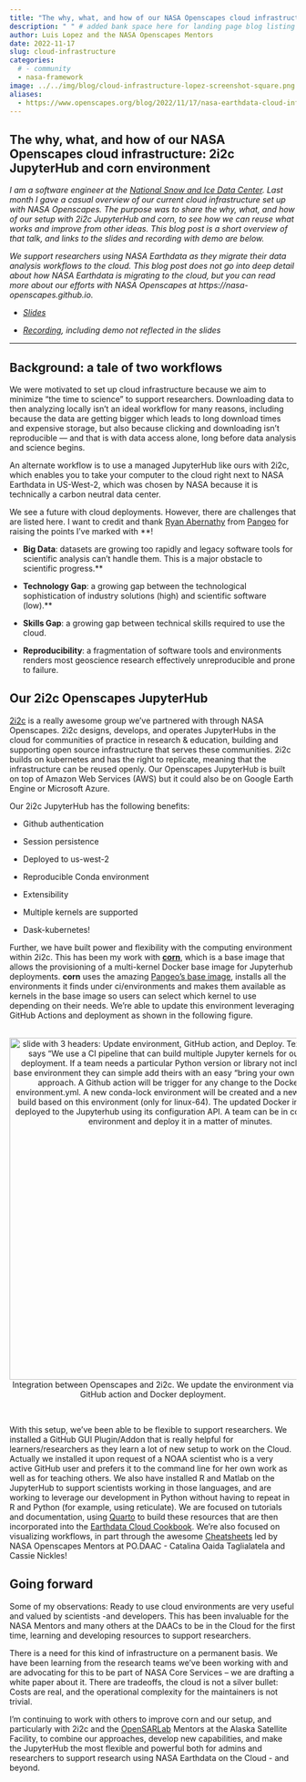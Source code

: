 ```yaml
---
title: "The why, what, and how of our NASA Openscapes cloud infrastructure: 2i2c JupyterHub and corn environment"
description: " " # added bank space here for landing page blog listing (will print first few lines of blog if not)
author: Luis Lopez and the NASA Openscapes Mentors
date: 2022-11-17
slug: cloud-infrastructure
categories:
  # - community
  - nasa-framework
image: ../../img/blog/cloud-infrastructure-lopez-screenshot-square.png
aliases: 
  - https://www.openscapes.org/blog/2022/11/17/nasa-earthdata-cloud-infrastructure/
---
```


## The why, what, and how of our NASA Openscapes cloud infrastructure: 2i2c JupyterHub and corn environment

*I am a software engineer at the [National Snow and Ice Data Center](https://nsidc.org/home). Last month I gave a casual overview of our current cloud infrastructure set up with NASA Openscapes. The purpose was to share the why, what, and how of our setup with 2i2c JupyterHub and corn, to see how we can reuse what works and improve from other ideas. This blog post is a short overview of that talk, and links to the slides and recording with demo are below.*

*We support researchers using NASA Earthdata as they migrate their data analysis workflows to the cloud. This blog post does not go into deep detail about how NASA Earthdata is migrating to the cloud, but you can read more about our efforts with NASA Openscapes at https://nasa-openscapes.github.io.*

- *[Slides](https://docs.google.com/presentation/d/100aazshfYJfIe5pjQ6w3hswjA9zuuhEd2sZ3P4LhxJc/edit?usp=sharing)*

- *[Recording](https://youtu.be/Payju0KDScg), including demo not reflected in the slides*

---

## Background: a tale of two workflows

We were motivated to set up cloud infrastructure because we aim to minimize "the time to science" to support researchers. Downloading data to then analyzing locally isn't an ideal workflow for many reasons, including because the data are getting bigger which leads to long download times and expensive storage, but also because clicking and downloading isn't reproducible — and that is with data access alone, long before data analysis and science begins.

An alternate workflow is to use a managed JupyterHub like ours with 2i2c, which enables you to take your computer to the cloud right next to NASA Earthdata in US-West-2, which was chosen by NASA because it is technically a carbon neutral data center.

We see a future with cloud deployments. However, there are challenges that are listed here. I want to credit and thank [Ryan Abernathy](https://twitter.com/rabernat/) from [Pangeo](https://pangeo.io/) for raising the points I've marked with **!

-   **Big Data**: datasets are growing too rapidly and legacy software tools for scientific analysis can't handle them. This is a major obstacle to scientific progress.**

-   **Technology Gap**: a growing gap between the technological sophistication of industry solutions (high) and scientific software (low).**

-   **Skills Gap**: a growing gap between technical skills required to use the cloud.

-   **Reproducibility**: a fragmentation of software tools and environments renders most geoscience research effectively unreproducible and prone to failure.

## Our 2i2c Openscapes JupyterHub


[2i2c](http://2i2c.org/) is a really awesome group we've partnered with through NASA Openscapes. 2i2c designs, develops, and operates JupyterHubs in the cloud for communities of practice in research & education, building and supporting open source infrastructure that serves these communities. 2i2c builds on kubernetes and has the right to replicate, meaning that the infrastructure can be reused openly. Our Openscapes JupyterHub is built on top of Amazon Web Services (AWS) but it could also be on Google Earth Engine or Microsoft Azure.

Our 2i2c JupyterHub has the following benefits:

-   Github authentication

-   Session persistence

-   Deployed to us-west-2

-   Reproducible Conda environment

-   Extensibility

-   Multiple kernels are supported

-   Dask-kubernetes!


Further, we have built power and flexibility with the computing environment within 2i2c. This has been my work with [**corn**](https://github.com/nasa-openscapes/corn), which is a base image that allows the provisioning of a multi-kernel Docker base image for Jupyterhub deployments. **corn** uses the amazing [Pangeo's base image](https://github.com/pangeo-data/pangeo-docker-images), installs all the environments it finds under ci/environments and makes them available as kernels in the base image so users can select which kernel to use depending on their needs. We're able to update this environment leveraging GitHub Actions and deployment as shown in the following figure.

<br> <center><a><img src="/img/blog/cloud-infrastructure-lopez-screenshot.png" width="600px" alt="slide with 3 headers: Update environment, GitHub action, and Deploy. Text description says “We use a CI pipeline that can build multiple Jupyter kernels for our Pangeo deployment. If a team needs a particular Python version or library not included in our base environment they can simple add theirs with an easy “bring your own environment” approach. A Github action will be trigger for any change to the Dockerfile or environment.yml. A new conda-lock environment will be created and a new base image build based on this environment (only for linux-64). The updated Docker image can be deployed to the Jupyterhub using its configuration API. A team can be in control of their environment and deploy it in a matter of minutes."></a><figcaption>Integration between Openscapes and 2i2c. We update the environment via GitHub action and Docker deployment. </figcaption> </center> <br>

With this setup, we've been able to be flexible to support researchers. We installed a GitHub GUI Plugin/Addon that is really helpful for learners/researchers as they learn a lot of new setup to work on the Cloud. Actually we installed it upon request of a NOAA scientist who is a very active GitHub user and prefers it to the command line for her own work as well as for teaching others. We also have installed R and Matlab on the JupyterHub to support scientists working in those languages, and are working to leverage our development in Python without having to repeat in R and Python (for example, using reticulate). We are focused on tutorials and documentation, using [Quarto](https://quarto.org/) to build these resources that are then incorporated into the [Earthdata Cloud Cookbook](https://nasa-openscapes.github.io/earthdata-cloud-cookbook/). We're also focused on visualizing workflows, in part through the awesome [Cheatsheets](https://nasa-openscapes.github.io/earthdata-cloud-cookbook/cheatsheet) led by NASA Openscapes Mentors at PO.DAAC - Catalina Oaida Taglialatela and Cassie Nickles!

## Going forward

Some of my observations: Ready to use cloud environments are very useful and valued by scientists -and developers. This has been invaluable for the NASA Mentors and many others at the DAACs to be in the Cloud for the first time, learning and developing resources to support researchers. 

There is a need for this kind of infrastructure on a permanent basis. We have been learning from the research teams we've been working with and are advocating for this to be part of NASA Core Services -- we are drafting a white paper about it. There are tradeoffs, the cloud is not a silver bullet: Costs are real, and the operational complexity for the maintainers is not trivial.

I'm continuing to work with others to improve corn and our setup, and particularly with 2i2c and the [OpenSARLab](https://opensarlab-docs.asf.alaska.edu/) Mentors at the Alaska Satellite Facility, to combine our approaches, develop new capabilities, and make the JupyterHub the most flexible and powerful both for admins and researchers to support research using NASA Earthdata on the Cloud - and beyond.

<br>
